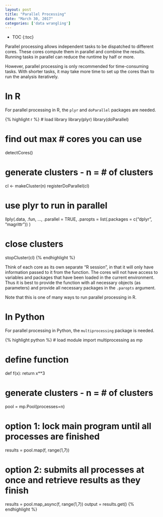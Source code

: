 ```yaml
---
layout: post
title: "Parallel Processing"
date: "March 30, 2017"
categories: ['data wrangling']
---
```


* TOC
{:toc}

Parallel processing allows independent tasks to be dispatched to different cores. These cores compute them in parallel and combine the results. Running tasks in parallel can reduce the runtime by half or more. 

However, parallel processing is only recommended for time-consuming tasks. With shorter tasks, it may take more time to set up the cores than to run the analysis iteratively.

# In R

For parallel processing in R, the `plyr` and `doParallel` packages are needed.

{% highlight r %}
# load library
library(plyr)
library(doParallel)

# find out max # cores you can use
detectCores()

# generate clusters - n = # of clusters
cl <- makeCluster(n)
registerDoParallel(cl)

# use plyr to run in parallel
llply(.data, .fun, ...,
      .parallel = TRUE, 
      .paropts = list(.packages = c("dplyr", "magrittr"))
      )

# close clusters
stopCluster(cl)
{% endhighlight %}

Think of each core as its own separate "R session", in that it will only have information passed to it from the function. The cores will not have access to variables and packages that have been loaded in the current environment. Thus it is best to provide the function with all necessary objects (as parameters) and provide all necessary packages in the `.paropts` argument. 

Note that this is one of many ways to run parallel processing in R. 

# In Python

For parallel processing in Python, the `multiprocessing` package is needed.

{% highlight python %}
# load module
import multiprocessing as mp

# define function
def f(x):
  return x**3
  
# generate clusters - n = # of clusters
pool = mp.Pool(processes=n)

# option 1: lock main program until all processes are finished
results = pool.map(f, range(1,7))

# option 2: submits all processes at once and retrieve results as they finish
results = pool.map_async(f, range(1,7))
output = results.get()
{% endhighlight %}


